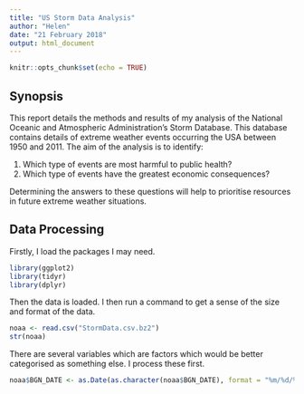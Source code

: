 ```yaml
---
title: "US Storm Data Analysis"
author: "Helen"
date: "21 February 2018"
output: html_document
---
```


```r
knitr::opts_chunk$set(echo = TRUE)
```

## Synopsis
This report details the methods and results of my analysis of the National Oceanic and Atmospheric Administration's Storm Database. This database contains details of extreme weather events occurring the USA between 1950 and 2011. The aim of the analysis is to identify:

1. Which type of events are most harmful to public health?
2. Which type of events have the greatest economic consequences?

Determining the answers to these questions will help to prioritise resources in future extreme weather situations.

## Data Processing

Firstly, I load the packages I may need.

```r
library(ggplot2)
library(tidyr)
library(dplyr)
```

Then the data is loaded. I then run a command to get a sense of the size and format of the data.

```r
noaa <- read.csv("StormData.csv.bz2")
str(noaa)
```

There are several variables which are factors which would be better categorised as something else. I process these first.

```r
noaa$BGN_DATE <- as.Date(as.character(noaa$BGN_DATE), format = "%m/%d/%Y")
```



